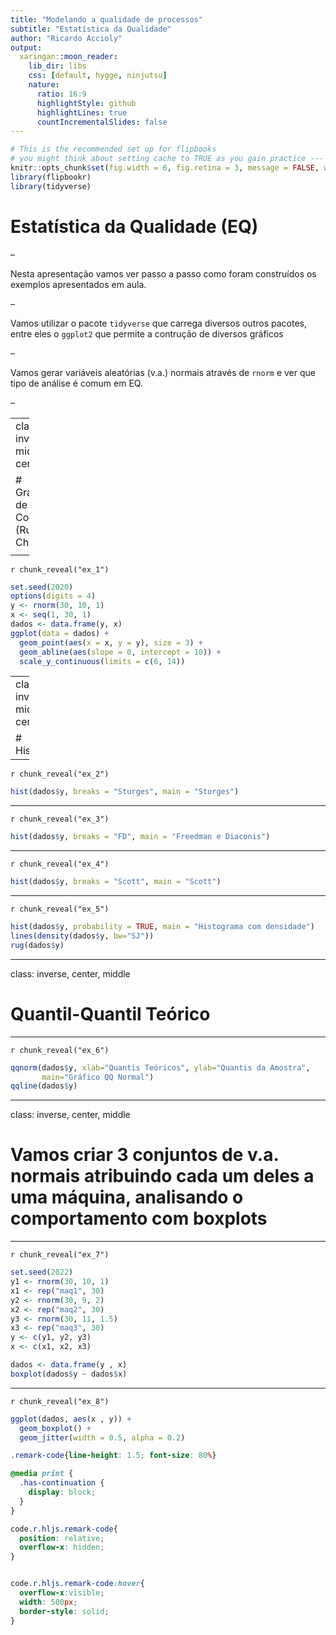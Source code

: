 ```yaml
---
title: "Modelando a qualidade de processos"
subtitle: "Estatística da Qualidade"
author: "Ricardo Accioly"
output:
  xaringan::moon_reader:
    lib_dir: libs
    css: [default, hygge, ninjutsu]
    nature:
      ratio: 16:9
      highlightStyle: github
      highlightLines: true
      countIncrementalSlides: false
---
```



```r
# This is the recommended set up for flipbooks
# you might think about setting cache to TRUE as you gain practice --- building flipbooks from scratch can be time consuming
knitr::opts_chunk$set(fig.width = 6, fig.retina = 3, message = FALSE, warning = FALSE, comment = "", cache = F)
library(flipbookr)
library(tidyverse)
```



# Estatística da Qualidade (EQ)

--

Nesta apresentação vamos ver passo a passo como foram construídos os exemplos apresentados em aula.

--

Vamos utilizar o pacote `tidyverse` que carrega diversos outros pacotes, entre eles o `ggplot2` que permite a contrução de diversos gráficos 

--

Vamos gerar variáveis aleatórias (v.a.) normais através de `rnorm` e ver que tipo de análise é comum em EQ.

--


---
class: inverse, middle, center


# Gráfico de Corrida (Run Chart)




<!-- get a flipbook version of the my_cars code chunk - pauses are where parentheses are balanced -->
---

`r chunk_reveal("ex_1")`

```r
set.seed(2020)
options(digits = 4)
y <- rnorm(30, 10, 1)
x <- seq(1, 30, 1)
dados <- data.frame(y, x)
ggplot(data = dados) +
  geom_point(aes(x = x, y = y), size = 3) +
  geom_abline(aes(slope = 0, intercept = 10)) + 
  scale_y_continuous(limits = c(6, 14))
```

---
class: inverse, middle, center


# Histograma


---


`r chunk_reveal("ex_2")`

```r
hist(dados$y, breaks = "Sturges", main = "Sturges")
```

---

`r chunk_reveal("ex_3")`

```r
hist(dados$y, breaks = "FD", main = "Freedman e Diaconis")
```

---

`r chunk_reveal("ex_4")`

```r
hist(dados$y, breaks = "Scott", main = "Scott")
```


---

`r chunk_reveal("ex_5")`

```r
hist(dados$y, probability = TRUE, main = "Histograma com densidade")
lines(density(dados$y, bw="SJ"))
rug(dados$y)
```


---

class: inverse, center, middle


# Quantil-Quantil Teórico

---

`r chunk_reveal("ex_6")`

```r
qqnorm(dados$y, xlab="Quantis Teóricos", ylab="Quantis da Amostra", 
       main="Gráfico QQ Normal")
qqline(dados$y)
```



---

class: inverse, center, middle


# Vamos criar 3 conjuntos de v.a. normais atribuindo cada um deles a uma máquina, analisando o comportamento com boxplots


---


`r chunk_reveal("ex_7")`

```r
set.seed(2022)
y1 <- rnorm(30, 10, 1)
x1 <- rep("maq1", 30)
y2 <- rnorm(30, 9, 2)
x2 <- rep("maq2", 30) 
y3 <- rnorm(30, 11, 1.5)
x3 <- rep("maq3", 30)
y <- c(y1, y2, y3)
x <- c(x1, x2, x3)

dados <- data.frame(y , x)
boxplot(dados$y ~ dados$x)
```


---

`r chunk_reveal("ex_8")`

```r
ggplot(dados, aes(x , y)) + 
  geom_boxplot() +
  geom_jitter(width = 0.5, alpha = 0.2)
```




<!-- adjust font size in this css code chunk, currently 80 -->

```css
.remark-code{line-height: 1.5; font-size: 80%}

@media print {
  .has-continuation {
    display: block;
  }
}

code.r.hljs.remark-code{
  position: relative;
  overflow-x: hidden;
}


code.r.hljs.remark-code:hover{
  overflow-x:visible;
  width: 500px;
  border-style: solid;
}
```



